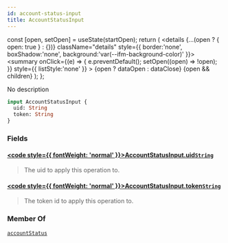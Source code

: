 ```yaml
---
id: account-status-input
title: AccountStatusInput
---
```









  const [open, setOpen] = useState(startOpen);
  return (
    <details {...(open ? { open: true } : {})} className="details" style={{ border:'none', boxShadow:'none', background:'var(--ifm-background-color)' }}>
      <summary
        onClick={(e) => {
          e.preventDefault();
          setOpen((open) => !open);
        }}
        style={{ listStyle:'none' }}
      >
      {open ? dataOpen : dataClose}
      </summary>
      {open && children}
    </details>
  );
};








No description


```graphql
input AccountStatusInput {
  uid: String
  token: String
}
```




### Fields

#### [<code style={{ fontWeight: 'normal' }}>AccountStatusInput.<b>uid</b></code>](#)<Bullet />[`String`](/gql-api/scalars/string) <Badge class="badge badge--secondary" text="scalar"/> 
> 
> 
> The uid to apply this operation to.
> 

#### [<code style={{ fontWeight: 'normal' }}>AccountStatusInput.<b>token</b></code>](#)<Bullet />[`String`](/gql-api/scalars/string) <Badge class="badge badge--secondary" text="scalar"/> 
> 
> 
> The token id to apply this operation to.
> 



### Member Of

[`accountStatus`](/gql-api/queries/account-status)  <Badge class="badge badge--secondary" text="query"/>

